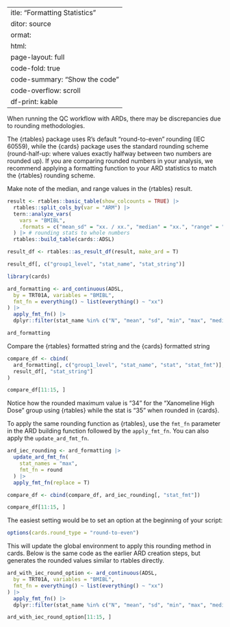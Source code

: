  ---
title: "Formatting Statistics"
editor: source
format: 
  html:
    page-layout: full
    code-fold: true
    code-summary: "Show the code"
    code-overflow: scroll 
    df-print: kable
---

When running the QC workflow with ARDs, there may be discrepancies due to rounding methodologies. 

The {rtables} package uses R's default "round-to-even" rounding (IEC 60559), while the {cards} package uses the standard rounding scheme (round-half-up: where values exactly halfway between two numbers are rounded up). If you are comparing rounded numbers in your analysis, we recommend applying a formatting function to your ARD statistics to match the {rtables} rounding scheme.

Make note of the median, and range values in the {rtables} result.
```r
result <- rtables::basic_table(show_colcounts = TRUE) |>
  rtables::split_cols_by(var = "ARM") |>
  tern::analyze_vars(
    vars = "BMIBL",
    .formats = c("mean_sd" = "xx. / xx.", "median" = "xx.", "range" = "(xx., xx.)")
  ) |> # rounding stats to whole numbers
  rtables::build_table(cards::ADSL)

result_df <- rtables::as_result_df(result, make_ard = T)

result_df[, c("group1_level", "stat_name", "stat_string")]
```


```r
library(cards)

ard_formatting <- ard_continuous(ADSL,
  by = TRT01A, variables = "BMIBL",
  fmt_fn = everything() ~ list(everything() ~ "xx")
) |>
  apply_fmt_fn() |>
  dplyr::filter(stat_name %in% c("N", "mean", "sd", "min", "max", "median"))

ard_formatting
```

Compare the {rtables} formatted string and the {cards} formatted string

```r
compare_df <- cbind(
  ard_formatting[, c("group1_level", "stat_name", "stat", "stat_fmt")],
  result_df[, "stat_string"]
)

compare_df[11:15, ]
```
Notice how the rounded maximum value is "34" for the "Xanomeline High Dose" group using {rtables} while the stat is "35" when rounded in {cards}.

To apply the same rounding function as {rtables}, use the `fmt_fn` parameter in the ARD building function followed by the `apply_fmt_fn`. You can also apply the `update_ard_fmt_fn`.

```r
ard_iec_rounding <- ard_formatting |>
  update_ard_fmt_fn(
    stat_names = "max",
    fmt_fn = round
  ) |>
  apply_fmt_fn(replace = T)

compare_df <- cbind(compare_df, ard_iec_rounding[, "stat_fmt"])

compare_df[11:15, ]
```

The easiest setting would be to set an option at the beginning of your script:
```r
options(cards.round_type = "round-to-even")
```

This will update the global environment to apply this rounding method in cards. Below is the same code as the earlier ARD creation steps, but generates the rounded values similar to rtables directly.

```r
ard_with_iec_round_option <- ard_continuous(ADSL,
  by = TRT01A, variables = "BMIBL",
  fmt_fn = everything() ~ list(everything() ~ "xx")
) |>
  apply_fmt_fn() |>
  dplyr::filter(stat_name %in% c("N", "mean", "sd", "min", "max", "median"))

ard_with_iec_round_option[11:15, ]
```

